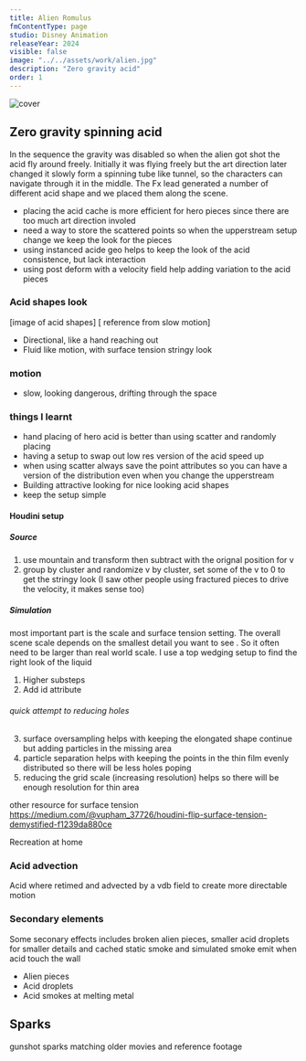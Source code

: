 ```yaml
---
title: Alien Romulus
fmContentType: page
studio: Disney Animation
releaseYear: 2024
visible: false
image: "../../assets/work/alien.jpg"
description: "Zero gravity acid"
order: 1
---
```


<Image src={cover} alt="cover" /> 

## Zero gravity spinning acid
In the sequence the gravity was disabled so when the alien got shot the acid fly around freely.
Initially it was flying freely but the art direction later changed it slowly form a spinning tube like tunnel, so the characters can navigate through it in the middle.
The Fx lead generated a number of different acid shape and we placed them along the scene.

- placing the acid cache is more efficient for hero pieces since there are too much art direction involed
- need a way to store the scattered points so when the upperstream setup change we keep the look for the pieces
- using instanced acide geo helps to keep the look of the acid consistence, but lack interaction
- using post deform with a velocity field help adding variation to the acid pieces

### Acid shapes look
[image of acid shapes]
[ reference from slow motion]
- Directional, like a hand reaching out
- Fluid like motion, with surface tension stringy look

### motion
- slow, looking dangerous, drifting through the space


### things I learnt
- hand placing of hero acid is better than using scatter and randomly placing
- having a setup to swap out low res version of the acid speed up
- when using scatter always save the point attributes so you can have a version of the distribution even when  you change the upperstream
- Building attractive looking for nice looking acid shapes
- keep the setup simple


#### Houdini setup
##### Source
1. use mountain and transform then subtract with the orignal position for v
2. group by cluster and randomize v by cluster, set some of the v to 0 to get the stringy look (I saw other people using fractured pieces to drive the velocity, it makes sense too)

##### Simulation
most important part is the scale and surface tension setting. The overall scene scale depends on the smallest detail you want to see . So it often need to be larger than real world scale. 
I use a top wedging setup to find the right look of the liquid

1. Higher substeps
2. Add id attribute
###### quick attempt to reducing holes
3. surface oversampling helps with keeping the elongated shape continue but adding particles in the missing area
4. particle separation helps with keeping the points in the thin film evenly distributed so there will be less holes poping 
5. reducing the grid scale (increasing resolution) helps so there will be enough resolution for thin area

other resource for surface tension
https://medium.com/@vupham_37726/houdini-flip-surface-tension-demystified-f1239da880ce


Recreation at home

### Acid advection
Acid where retimed and advected by a vdb field to create more directable motion

### Secondary elements
Some seconary effects includes broken alien pieces, smaller acid droplets for smaller details and cached static smoke and simulated smoke emit when acid touch the wall
- Alien pieces
- Acid droplets
- Acid smokes at melting metal


## Sparks
gunshot sparks matching older movies and reference footage